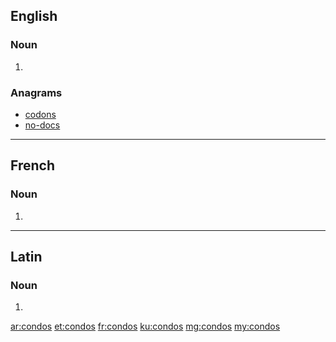 ==English==

===Noun===
{{head|en}}

# {{plural of|condo}}

===Anagrams===
* [[codons#English|codons]]
* [[no-docs#English|no-docs]]

----

==French==

===Noun===
{{head|fr|g=m-p}}

# {{plural of|condo|lang=fr}}

----

==Latin==

===Noun===
{{la-noun-form|condōs}}

# {{inflection of|condus||acc|p|lang=la}}

[[ar:condos]]
[[et:condos]]
[[fr:condos]]
[[ku:condos]]
[[mg:condos]]
[[my:condos]]
